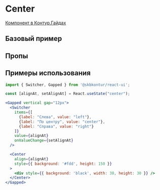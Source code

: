 
<Meta of={CenterStories} />

# Center

[Компонент в Контур.Гайдах](https)

## Базовый пример
<Primary />

## Пропы
<Controls />

## Примеры использования

```jsx harmony
import { Switcher, Gapped } from '@skbkontur/react-ui';

const [alignAt, setAlignAt] = React.useState("center");

<Gapped vertical gap="12px">
  <Switcher
    items={[
      {label: "Слева", value: "left"},
      {label: "По центру", value: "center"},
      {label: "Справа", value: "right"}
    ]}
    value={alignAt}
    onValueChange={setAlignAt}
  />

  <Center
    align={alignAt}
    style={{ background: '#fdd', height: 150 }}
  >
    <div style={{ background: 'black', width: 30, height: 30 }} />
  </Center>
</Gapped>
```
